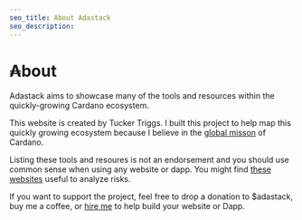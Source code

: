 ```yaml
---
seo_title: About Adastack
seo_description: 
---
```


# ₳bout

Adastack aims to showcase many of the tools and resources within the quickly-growing Cardano ecosystem.

This website is created by Tucker Triggs. I built this project to help map this quickly growing ecosystem because I believe in the [global misson](https://www.youtube.com/watch?v=vTVrUOFXIT0) of Cardano. 

Listing these tools and resoures is not an endorsement and you should use common sense when using any website or dapp. You might find [these websites]() useful to analyze risks.

If you want to support the project, feel free to drop a donation to $adastack, buy me a coffee, or [hire me](https://www.tuckertriggs.com/contact) to help build your website or Dapp.